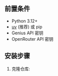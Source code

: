 ## 前置条件

- Python 3.12+
- [uv](https://github.com/astral-sh/uv) (推荐) 或 pip
- Genius API 密钥
- OpenRouter API 密钥

## 安装步骤

1. 克隆仓库: 